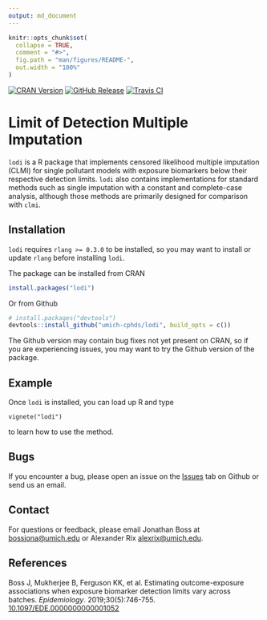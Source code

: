 ```yaml
---
output: md_document
---
```

```r
knitr::opts_chunk$set(
  collapse = TRUE,
  comment = "#>",
  fig.path = "man/figures/README-",
  out.width = "100%"
)

```
<!-- badges: start -->
[![CRAN Version](https://img.shields.io/cran/v/lodi?style=flat-square&color=blue)](https://cran.r-project.org/package=lodi)
[![GitHub Release](https://img.shields.io/github/v/release/umich-cphds/lodi?include_prereleases&label=Github&style=flat-square)](https://github.com/umich-cphds/lodi)
[![Travis CI](https://img.shields.io/travis/umich-cphds/lodi?style=flat-square)](https://travis-ci.org/umich-cphds/lodi)
<!-- badges: end -->


# Limit of Detection Multiple Imputation

`lodi` is a R package that implements censored likelihood multiple
imputation (CLMI) for single pollutant models with exposure
biomarkers below their respective detection limits. `lodi` also
contains implementations for standard methods such as single
imputation with a constant and complete-case analysis, although
those methods are primarily designed for comparison with `clmi`.

## Installation
`lodi` requires `rlang >= 0.3.0` to be installed, so you may
want to install or update `rlang` before installing `lodi`.

The package can be installed from CRAN
```r
install.packages("lodi")
```
Or from Github
```r
# install.packages("devtools")
devtools::install_github("umich-cphds/lodi", build_opts = c())
```
The Github version may contain bug fixes not yet present on CRAN,
so if you are experiencing issues, you may want to try the Github
version of the package.

## Example
Once `lodi` is installed, you can load up R and type

```
vignete("lodi")
```
to learn how to use the method.

## Bugs
If you encounter a bug, please open an issue on the [Issues](https://github.com/umich-cphds/lodi/issues) tab on Github or send
us an email.

## Contact
For questions or feedback, please email Jonathan Boss at
<bossjona@umich.edu> or Alexander Rix <alexrix@umich.edu>.

## References
Boss J, Mukherjee B, Ferguson KK, et al. Estimating outcome-exposure
associations when exposure biomarker detection limits vary across batches.
*Epidemiology*. 2019;30(5):746-755.
[10.1097/EDE.0000000000001052](https://doi.org/10.1097/EDE.0000000000001052)
